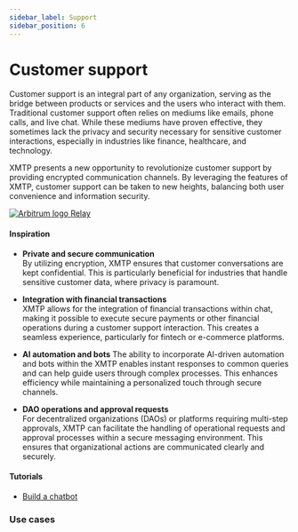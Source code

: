 ```yaml
---
sidebar_label: Support
sidebar_position: 6
---
```



# Customer support

Customer support is an integral part of any organization, serving as the bridge between products or services and the users who interact with them. Traditional customer support often relies on mediums like emails, phone calls, and live chat. While these mediums have proven effective, they sometimes lack the privacy and security necessary for sensitive customer interactions, especially in industries like finance, healthcare, and technology.

XMTP‍ presents a new opportunity to revolutionize customer support by providing encrypted communication channels. By leveraging the features of XMTP, customer support can be taken to new heights, balancing both user convenience and information security.

<div class="chain-list white">
  <a href="https://relay.cc/" class="chain-item">
    <img src={relay} alt="Arbitrum logo" />
    <span>Relay</span>
  </a>
</div>

#### Inspiration

- **Private and secure communication**  
   By utilizing encryption, XMTP ensures that customer conversations are kept confidential. This is particularly beneficial for industries that handle sensitive customer data, where privacy is paramount.

- **Integration with financial transactions**  
   XMTP allows for the integration of financial transactions within chat, making it possible to execute secure payments or other financial operations during a customer support interaction. This creates a seamless experience, particularly for fintech or e-commerce platforms.

- **AI automation and bots**
   The ability to incorporate AI-driven automation and bots within the XMTP enables instant responses to common queries and can help guide users through complex processes. This enhances efficiency while maintaining a personalized touch through secure channels.

- **DAO operations and approval requests**  
   For decentralized organizations (DAOs) or platforms requiring multi-step approvals, XMTP can facilitate the handling of operational requests and approval processes within a secure messaging environment. This ensures that organizational actions are communicated clearly and securely.

#### Tutorials

- [Build a chatbot](/docs/tutorials/bots)

### Use cases


<Usecases />
